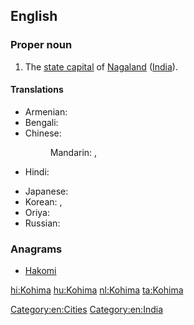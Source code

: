 ==English==
{{wikipedia}}

===Proper noun===
{{en-proper noun}}

# The [[state capital]] of [[Nagaland]] ([[India]]).

====Translations====
{{trans-top|capital of Nagaland, India}}
* Armenian: {{t-|hy|Կոհիմա|tr=Kohima}}
* Bengali: {{t-|bn|কোহিমা|sc=Beng}}
* Chinese:
*: Mandarin: {{t|cmn|科希馬|sc=Hani}},  {{t|cmn|科希马|tr=Kēxīmǎ|sc=Hani}}
* Hindi: {{t+|hi|कोहिमा|tr=kōhimā}}
{{trans-mid}}
* Japanese: {{t-|ja|コヒマ|tr=Kohima}}
* Korean: {{t|ko|코히마|sc=Kore}}, {{t|ko|코히마|sc=Kore}}
* Oriya: {{t|or|କୋହିମା|sc=Orya}}
* Russian: {{t-|ru|Кохима|f|tr=Koxíma}}
{{trans-bottom}}

===Anagrams===
* [[Hakomi#English|Hakomi]]

[[Category:en:Cities]]
[[Category:en:India]]

[[hi:Kohima]]
[[hu:Kohima]]
[[nl:Kohima]]
[[ta:Kohima]]